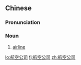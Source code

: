 ==Chinese==
{{zh-forms|type=22}}

===Pronunciation===
{{zh-pron
|m=hángkōng gōngsī
|c=hong4 hung1 gung1 si1
|h=pfs=hòng-khûng kûng-sṳ̂
|mn=hâng-khong kong-si
|cat=n
}}

===Noun===
{{zh-noun|mw=家}}

# [[airline]]

[[lo:航空公司]]
[[fj:航空公司]]
[[zh:航空公司]]